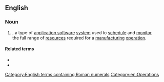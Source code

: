 ==English==

===Noun===
{{en-noun|?}}

# {{lb|en|computing|operations}} {{acronym of|en|[[manufacturing]] [[resource]] [[planning]]|nodot=1}}, a type of [[application software]] [[system]] used to [[schedule]] and [[monitor]] the full range of [[resources]] required for a [[manufacturing]] [[operation]].

====Related terms====
* {{l|en|ERP}}
* {{l|en|MRP}}

[[Category:English terms containing Roman numerals]]
[[Category:en:Operations]]